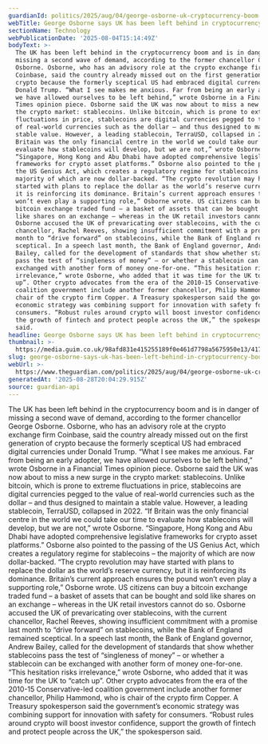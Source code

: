 ```yaml
---
guardianId: politics/2025/aug/04/george-osborne-uk-cryptocurrency-boom-left-behind
webTitle: George Osborne says UK has been left behind in cryptocurrency boom
sectionName: Technology
webPublicationDate: '2025-08-04T15:14:49Z'
bodyText: >-
  The UK has been left behind in the cryptocurrency boom and is in danger of
  missing a second wave of demand, according to the former chancellor George
  Osborne. Osborne, who has an advisory role at the crypto exchange firm
  Coinbase, said the country already missed out on the first generation of
  crypto because the formerly sceptical US had embraced digital currencies under
  Donald Trump. “What I see makes me anxious. Far from being an early adopter,
  we have allowed ourselves to be left behind,” wrote Osborne in a Financial
  Times opinion piece. Osborne said the UK was now about to miss a new surge in
  the crypto market: stablecoins. Unlike bitcoin, which is prone to extreme
  fluctuations in price, stablecoins are digital currencies pegged to the value
  of real-world currencies such as the dollar – and thus designed to maintain a
  stable value. However, a leading stablecoin, TerraUSD, collapsed in 2022. “If
  Britain was the only financial centre in the world we could take our time to
  evaluate how stablecoins will develop, but we are not,” wrote Osborne.
  “Singapore, Hong Kong and Abu Dhabi have adopted comprehensive legislative
  frameworks for crypto asset platforms.” Osborne also pointed to the passing of
  the US Genius Act, which creates a regulatory regime for stablecoins – the
  majority of which are now dollar-backed. “The crypto revolution may have
  started with plans to replace the dollar as the world’s reserve currency, but
  it is reinforcing its dominance. Britain’s current approach ensures the pound
  won’t even play a supporting role,” Osborne wrote. US citizens can buy a
  bitcoin exchange traded fund – a basket of assets that can be bought and sold
  like shares on an exchange – whereas in the UK retail investors cannot do so.
  Osborne accused the UK of prevaricating over stablecoins, with the current
  chancellor, Rachel Reeves, showing insufficient commitment with a promise last
  month to “drive forward” on stablecoins, while the Bank of England remained
  sceptical. In a speech last month, the Bank of England governor, Andrew
  Bailey, called for the development of standards that show whether stablecoins
  pass the test of “singleness of money” – or whether a stablecoin can be
  exchanged with another form of money one-for-one. “This hesitation risks
  irrelevance,” wrote Osborne, who added that it was time for the UK to “catch
  up”. Other crypto advocates from the era of the 2010-15 Conservative-led
  coalition government include another former chancellor, Philip Hammond, who is
  chair of the crypto firm Copper. A Treasury spokesperson said the government’s
  economic strategy was combining support for innovation with safety for
  consumers. “Robust rules around crypto will boost investor confidence, support
  the growth of fintech and protect people across the UK,” the spokesperson
  said.
headline: George Osborne says UK has been left behind in cryptocurrency boom
thumbnail: >-
  https://media.guim.co.uk/98afd831e415255189f0e461d7798a5675950e13/417_0_3775_3020/500.jpg
slug: george-osborne-says-uk-has-been-left-behind-in-cryptocurrency-boom
webUrl: >-
  https://www.theguardian.com/politics/2025/aug/04/george-osborne-uk-cryptocurrency-boom-left-behind
generatedAt: '2025-08-28T20:04:29.915Z'
source: guardian-api
---
```

The UK has been left behind in the cryptocurrency boom and is in danger of missing a second wave of demand, according to the former chancellor George Osborne. Osborne, who has an advisory role at the crypto exchange firm Coinbase, said the country already missed out on the first generation of crypto because the formerly sceptical US had embraced digital currencies under Donald Trump. “What I see makes me anxious. Far from being an early adopter, we have allowed ourselves to be left behind,” wrote Osborne in a Financial Times opinion piece. Osborne said the UK was now about to miss a new surge in the crypto market: stablecoins. Unlike bitcoin, which is prone to extreme fluctuations in price, stablecoins are digital currencies pegged to the value of real-world currencies such as the dollar – and thus designed to maintain a stable value. However, a leading stablecoin, TerraUSD, collapsed in 2022. “If Britain was the only financial centre in the world we could take our time to evaluate how stablecoins will develop, but we are not,” wrote Osborne. “Singapore, Hong Kong and Abu Dhabi have adopted comprehensive legislative frameworks for crypto asset platforms.” Osborne also pointed to the passing of the US Genius Act, which creates a regulatory regime for stablecoins – the majority of which are now dollar-backed. “The crypto revolution may have started with plans to replace the dollar as the world’s reserve currency, but it is reinforcing its dominance. Britain’s current approach ensures the pound won’t even play a supporting role,” Osborne wrote. US citizens can buy a bitcoin exchange traded fund – a basket of assets that can be bought and sold like shares on an exchange – whereas in the UK retail investors cannot do so. Osborne accused the UK of prevaricating over stablecoins, with the current chancellor, Rachel Reeves, showing insufficient commitment with a promise last month to “drive forward” on stablecoins, while the Bank of England remained sceptical. In a speech last month, the Bank of England governor, Andrew Bailey, called for the development of standards that show whether stablecoins pass the test of “singleness of money” – or whether a stablecoin can be exchanged with another form of money one-for-one. “This hesitation risks irrelevance,” wrote Osborne, who added that it was time for the UK to “catch up”. Other crypto advocates from the era of the 2010-15 Conservative-led coalition government include another former chancellor, Philip Hammond, who is chair of the crypto firm Copper. A Treasury spokesperson said the government’s economic strategy was combining support for innovation with safety for consumers. “Robust rules around crypto will boost investor confidence, support the growth of fintech and protect people across the UK,” the spokesperson said.

